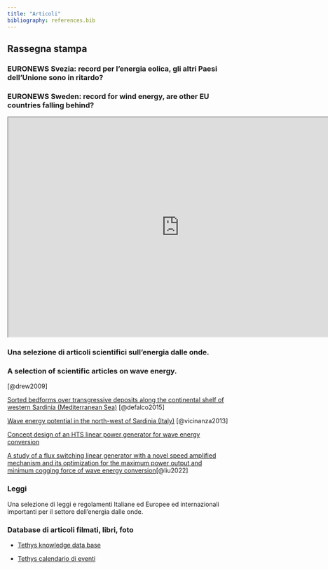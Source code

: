 ```yaml
---
title: "Articoli"
bibliography: references.bib
---
```


## Rassegna stampa

::: {.content-visible when-profile="italian"}
### EURONEWS Svezia: record per l'energia eolica, gli altri Paesi dell'Unione sono in ritardo?
:::

::: {.content-visible when-profile="english"}
### EURONEWS Sweden: record for wind energy, are other EU countries falling behind?
:::

```{=html}
<iframe width="780" height="500" src="https://it.euronews.com/green/2023/03/29/svezia-record-per-lenergia-eolica-gli-altri-paesi-dellunione-sono-in-ritardo" title="Svezia: record per l'energia eolica"></iframe>
```
::: {.content-visible when-profile="italian"}
### Una selezione di articoli scientifici sull'energia dalle onde.
:::

::: {.content-visible when-profile="english"}
### A selection of scientific articles on wave energy.
:::

[@drew2009]

[Sorted bedforms over transgressive deposits along the continental shelf of western Sardinia (Mediterranean Sea)](https://www.sciencedirect.com/science/article/pii/S0025322714003533#f0005) [@defalco2015]

[Wave energy potential in the north-west of Sardinia (Italy)](https://www.sciencedirect.com/science/article/pii/S0960148112004417) [@vicinanza2013]

[Concept design of an HTS linear power generator for wave energy conversion](https://www.sciencedirect.com/science/article/pii/S277283072300008X?via%3Dihub)

[A study of a flux switching linear generator with a novel speed amplified mechanism and its optimization for the maximum power output and minimum cogging force of wave energy conversion](https://www.sciencedirect.com/science/article/pii/S0888327021007627)[@liu2022]

### 

### Leggi

Una selezione di leggi e regolamenti Italiane ed Europee ed internazionali importanti per il settore dell'energia dalle onde.

### Database di articoli filmati, libri, foto

-   [Tethys knowledge data base](https://tethys.pnnl.gov/knowledge-base)

-   [Tethys calendario di eventi](https://tethys.pnnl.gov/events)
